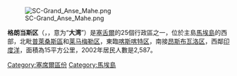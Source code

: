 {{不是|格朗当斯区 (普拉兰岛)}}
[[Image:SC-Grand_Anse_Mahe.png|thumb]]

'''格朗当斯区'''（{{lang-fr|Grand'Anse}}，{{IPA-fr|ɡʁɑ̃dɑ̃s}}，意为“'''大湾'''”）是[[塞舌爾|塞舌爾]]的25個行政區之一，位於主島[[馬埃島|馬埃島]]的西部，北毗[[普萊桑斯區|普萊桑斯區]]和[[莱马梅勒区|莱马梅勒区]]，東臨[[喀斯喀特区|喀斯喀特区]]，南接[[昂斯布瓦洛区|昂斯布瓦洛区]]，西鄰[[印度洋|印度洋]]，面積為15平方公里，2002年居民人數是2,587。

{{Coord|4|41|30|S|55|28|06|E|display=title}}

{{塞舌爾行政區劃}}

{{DEFAULTSORT:Grand'Anse Mahé}}
[[Category:塞席爾區份|Category:塞席爾區份]]
[[Category:馬埃島|Category:馬埃島]]

{{Seychelles-geo-stub}}